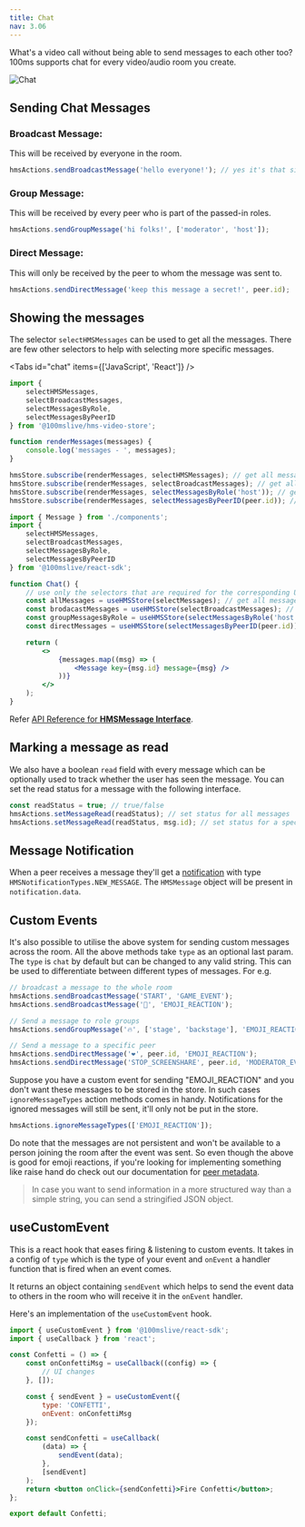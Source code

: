 ```yaml
---
title: Chat
nav: 3.06
---
```


What's a video call without being able to send messages to each other too? 100ms supports chat for every video/audio room you create.

![Chat](/guides/chat.png)

## Sending Chat Messages

### Broadcast Message:

This will be received by everyone in the room.

```js
hmsActions.sendBroadcastMessage('hello everyone!'); // yes it's that simple 😉
```

### Group Message:

This will be received by every peer who is part of the passed-in roles.

```js
hmsActions.sendGroupMessage('hi folks!', ['moderator', 'host']);
```

### Direct Message:

This will only be received by the peer to whom the message was sent to.

```js
hmsActions.sendDirectMessage('keep this message a secret!', peer.id);
```

## Showing the messages

The selector `selectHMSMessages` can be used to get all the messages. There are few other selectors to help with selecting
more specific messages.

<Tabs id="chat" items={['JavaScript', 'React']} />

<Tab id='chat-0'>

```js
import {
    selectHMSMessages,
    selectBroadcastMessages,
    selectMessagesByRole,
    selectMessagesByPeerID
} from '@100mslive/hms-video-store';

function renderMessages(messages) {
    console.log('messages - ', messages);
}

hmsStore.subscribe(renderMessages, selectHMSMessages); // get all messages
hmsStore.subscribe(renderMessages, selectBroadcastMessages); // get all broadcasted messages
hmsStore.subscribe(renderMessages, selectMessagesByRole('host')); // get conversation with the host role
hmsStore.subscribe(renderMessages, selectMessagesByPeerID(peer.id)); // get private conversation with peer
```

</Tab>

<Tab id='chat-1'>

```jsx
import { Message } from './components';
import {
    selectHMSMessages,
    selectBroadcastMessages,
    selectMessagesByRole,
    selectMessagesByPeerID
} from '@100mslive/react-sdk';

function Chat() {
    // use only the selectors that are required for the corresponding UI
    const allMessages = useHMSStore(selectMessages); // get all messages
    const brodacastMessages = useHMSStore(selectBroadcastMessages); // get all broadcasted messages
    const groupMessagesByRole = useHMSStore(selectMessagesByRole('host')); // get conversation with the host role
    const directMessages = useHMSStore(selectMessagesByPeerID(peer.id)); // get private conversation with peer

    return (
        <>
            {messages.map((msg) => (
                <Message key={msg.id} message={msg} />
            ))}
        </>
    );
}
```

</Tab>

Refer [API Reference for **HMSMessage Interface**](/api-reference/javascript/v2/interfaces/HMSMessage).

## Marking a message as read

We also have a boolean `read` field with every message which can be optionally used to track whether the user
has seen the message. You can set the read status for a message with the following interface.

```js
const readStatus = true; // true/false
hmsActions.setMessageRead(readStatus); // set status for all messages
hmsActions.setMessageRead(readStatus, msg.id); // set status for a specific message
```

## Message Notification

When a peer receives a message they'll get a [notification](./notifications) with type `HMSNotificationTypes.NEW_MESSAGE`.
The `HMSMessage` object will be present in `notification.data`.

## Custom Events

It's also possible to utilise the above system for sending custom messages across the room. All the above methods
take `type` as an optional last param. The `type` is `chat` by default but can be changed to any valid string. This can
be used to differentiate between different types of messages. For e.g.

```js
// broadcast a message to the whole room
hmsActions.sendBroadcastMessage('START', 'GAME_EVENT');
hmsActions.sendBroadcastMessage('🚀', 'EMOJI_REACTION');

// Send a message to role groups
hmsActions.sendGroupMessage('🔥', ['stage', 'backstage'], 'EMOJI_REACTION');

// Send a message to a specific peer
hmsActions.sendDirectMessage('❤️', peer.id, 'EMOJI_REACTION');
hmsActions.sendDirectMessage('STOP_SCREENSHARE', peer.id, 'MODERATOR_EVENT');
```

Suppose you have a custom event for sending "EMOJI_REACTION" and you don't want these messages to be stored in the store. In such cases `ignoreMessageTypes` action methods comes in handy. Notifications for the ignored messages will still be sent, it'll only not be put in the store.

```js
hmsActions.ignoreMessageTypes(['EMOJI_REACTION']);
```

Do note that the messages are not persistent and won't be available to a person joining the room after the event
was sent. So even though the above is good for emoji reactions,
if you're looking for implementing something like raise hand do check out our documentation for [peer metadata](../advanced-features/peer-metadata).

> In case you want to send information in a more structured way than a simple string, you can send a stringified JSON object.

## useCustomEvent

This is a react hook that eases firing & listening to custom events. It takes in a config of `type` which is the type of your event and `onEvent` a handler function that is fired when an event comes.

It returns an object containing `sendEvent` which helps to send the event data to others in the room who will receive it in the `onEvent` handler.

Here's an implementation of the `useCustomEvent` hook.

```jsx
import { useCustomEvent } from '@100mslive/react-sdk';
import { useCallback } from 'react';

const Confetti = () => {
    const onConfettiMsg = useCallback((config) => {
        // UI changes
    }, []);

    const { sendEvent } = useCustomEvent({
        type: 'CONFETTI',
        onEvent: onConfettiMsg
    });

    const sendConfetti = useCallback(
        (data) => {
            sendEvent(data);
        },
        [sendEvent]
    );
    return <button onClick={sendConfetti}>Fire Confetti</button>;
};

export default Confetti;
```
